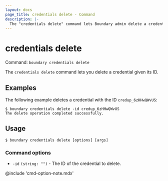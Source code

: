 ```yaml
---
layout: docs
page_title: credentials delete - Command
description: |-
  The "credentials delete" command lets Boundary admin delete a credential resource.
---
```


# credentials delete

Command: `boundary credentials delete`

The `credentials delete` command lets you delete a credential given its ID.

## Examples

The following example deletes a credential with the ID `credup_6zHHwQWvUS`:

```shell-session
$ boundary credentials delete -id credup_6zHHwQWvUS
The delete operation completed successfully.
```

## Usage

<CodeBlockConfig hideClipboard>

```shell-session
$ boundary credentials delete [options] [args]
```

</CodeBlockConfig>

### Command options

- `-id` `(string: "")` - The ID of the credential to delete.

@include 'cmd-option-note.mdx'
